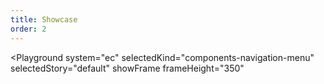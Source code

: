 ```yaml
---
title: Showcase
order: 2
---
```





<Playground
  system="ec"
  selectedKind="components-navigation-menu"
  selectedStory="default"
  showFrame
  frameHeight="350"
>
  <Menu {...demoContent} />
</Playground>
